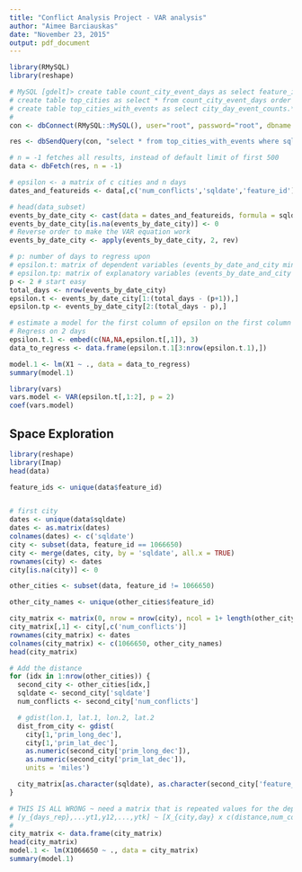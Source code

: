 ```yaml
---
title: "Conflict Analysis Project - VAR analysis"
author: "Aimee Barciauskas"
date: "November 23, 2015"
output: pdf_document
---
```




```r
library(RMySQL)
library(reshape)

# MySQL [gdelt]> create table count_city_event_days as select feature_id,count(*) as days_count from city_day_event_counts group by feature_id;
# create table top_cities as select * from count_city_event_days order by days_count desc limit 100;
# create table top_cities_with_events as select city_day_event_counts.* from top_cities left join city_day_event_counts on top_cities.feature_id = city_day_event_counts.feature_id;
#
con <- dbConnect(RMySQL::MySQL(), user="root", password="root", dbname = "gdelt")

res <- dbSendQuery(con, "select * from top_cities_with_events where sqldate > 20130331")

# n = -1 fetches all results, instead of default limit of first 500
data <- dbFetch(res, n = -1)

# epsilon <- a matrix of c cities and n days
dates_and_featureids <- data[,c('num_conflicts','sqldate','feature_id')]

# head(data_subset)
events_by_date_city <- cast(data = dates_and_featureids, formula = sqldate ~ feature_id, value = 'num_conflicts')
events_by_date_city[is.na(events_by_date_city)] <- 0
# Reverse order to make the VAR equation work
events_by_date_city <- apply(events_by_date_city, 2, rev)

# p: number of days to regress upon
# epsilon.t: matrix of dependent variables (events_by_date_and_city minus p + 1 days from start)
# epsilon.tp: matrix of explanatory variables (events_by_date_and_city minus first day minus p days from start)
p <- 2 # start easy
total_days <- nrow(events_by_date_city)
epsilon.t <- events_by_date_city[1:(total_days - (p+1)),]
epsilon.tp <- events_by_date_city[2:(total_days - p),]

# estimate a model for the first column of epsilon on the first column of tp
# Regress on 2 days
epsilon.t.1 <- embed(c(NA,NA,epsilon.t[,1]), 3)
data_to_regress <- data.frame(epsilon.t.1[3:nrow(epsilon.t.1),])

model.1 <- lm(X1 ~ ., data = data_to_regress)
summary(model.1)

library(vars)
vars.model <- VAR(epsilon.t[,1:2], p = 2)
coef(vars.model)
```

## Space Exploration

```r
library(reshape)
library(Imap)
head(data)

feature_ids <- unique(data$feature_id)


# first city
dates <- unique(data$sqldate)
dates <- as.matrix(dates)
colnames(dates) <- c('sqldate')
city <- subset(data, feature_id == 1066650)
city <- merge(dates, city, by = 'sqldate', all.x = TRUE)
rownames(city) <- dates
city[is.na(city)] <- 0

other_cities <- subset(data, feature_id != 1066650)

other_city_names <- unique(other_cities$feature_id)

city_matrix <- matrix(0, nrow = nrow(city), ncol = 1+ length(other_city_names))
city_matrix[,1] <- city[,c('num_conflicts')]
rownames(city_matrix) <- dates
colnames(city_matrix) <- c(1066650, other_city_names)
head(city_matrix)

# Add the distance
for (idx in 1:nrow(other_cities)) {
  second_city <- other_cities[idx,]
  sqldate <- second_city['sqldate']
  num_conflicts <- second_city['num_conflicts']

  # gdist(lon.1, lat.1, lon.2, lat.2
  dist_from_city <- gdist(
    city[1,'prim_long_dec'],
    city[1,'prim_lat_dec'],
    as.numeric(second_city['prim_long_dec']),
    as.numeric(second_city['prim_lat_dec']),
    units = 'miles')

  city_matrix[as.character(sqldate), as.character(second_city['feature_id'])] <- as.numeric(num_conflicts)*dist_from_city
}

# THIS IS ALL WRONG ~ need a matrix that is repeated values for the dependent var for it's interaction with all cities (although thi implies y's are same-valued...)
# [y_{days_rep},...yt1,y12,...,ytk] ~ [X_{city,day} x c(distance,num_conflicts)]
#
city_matrix <- data.frame(city_matrix)
head(city_matrix)
model.1 <- lm(X1066650 ~ ., data = city_matrix)
summary(model.1)
```
